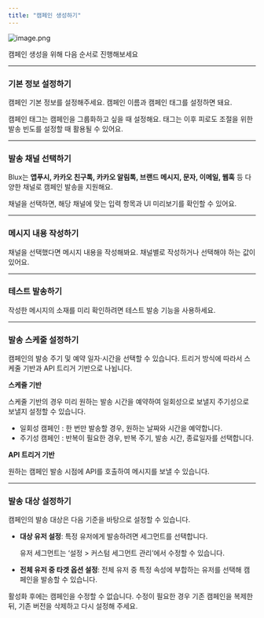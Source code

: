 ```yaml
---
title: "캠페인 생성하기"
---
```


![image.png](/images/image.png)

<Info>
  캠페인 생성을 위해 다음 순서로 진행해보세요
</Info>


---

### 기본 정보 설정하기

캠페인 기본 정보를 설정해주세요. 캠페인 이름과 캠페인 태그를 설정하면 돼요.

캠페인 태그는 캠페인을 그룹화하고 싶을 때 설정해요. 태그는 이후 피로도 조절을 위한 발송 빈도를 설정할 때 활용될 수 있어요.

---

### 발송 채널 선택하기

Blux는 **앱푸시, 카카오 친구톡, 카카오 알림톡, 브랜드 메시지, 문자, 이메일, 웹훅** 등 다양한 채널로 캠페인 발송을 지원해요.

채널을 선택하면, 해당 채널에 맞는 입력 항목과 UI 미리보기를 확인할 수 있어요.

<CardGroup cols={3}>
  <Card title="앱푸시">
    
  </Card>
  <Card title="문자">
    
  </Card>
  <Card title="이메일">
    
  </Card>
  <Card title="New Card">
    
  </Card>
  <Card title="New Card">
    
  </Card>
  <Card title="New Card">
    
  </Card>
</CardGroup>


---

### 메시지 내용 작성하기

채널을 선택했다면 메시지 내용을 작성해봐요.
채널별로 작성하거나 선택해야 하는 값이 있어요.

---

### 테스트 발송하기

작성한 메시지의 소재를 미리 확인하려면 테스트 발송 기능을 사용하세요.

---

### 발송 스케줄 설정하기

캠페인의 발송 주기 및 예약 일자·시간을 선택할 수 있습니다. 트리거 방식에 따라서 스케줄 기반과 API 트리거 기반으로 나뉩니다.

**스케줄 기반**

스케줄 기반의 경우 미리 원하는 발송 시간을 예약하여 일회성으로 보낼지 주기성으로 보낼지 설정할 수 있습니다.

- 일회성 캠페인 : 한 번만 발송할 경우, 원하는 날짜와 시간을 예약합니다.
- 주기성 캠페인 : 반복이 필요한 경우, 반복 주기, 발송 시간, 종료일자를 선택합니다.

**API 트리거 기반**

원하는 캠페인 발송 시점에 API를 호출하여 메시지를 보낼 수 있습니다.

---

### 발송 대상 설정하기

캠페인의 발송 대상은 다음 기준을 바탕으로 설정할 수 있습니다.

- **대상 유저 설정**: 특정 유저에게 발송하려면 세그먼트를 선택합니다.

  유저 세그먼트는 ‘설정 \> 커스텀 세그먼트 관리’에서 수정할 수 있습니다.
- **전체 유저 중 타겟 옵션 설정**: 전체 유저 중 특정 속성에 부합하는 유저를 선택해 캠페인을 발송할 수 있습니다.

<Warning>
  활성화 후에는 캠페인을 수정할 수 없습니다. 수정이 필요한 경우 기존 캠페인을 복제한 뒤, 기존 버전을 삭제하고 다시 설정해 주세요.
</Warning>